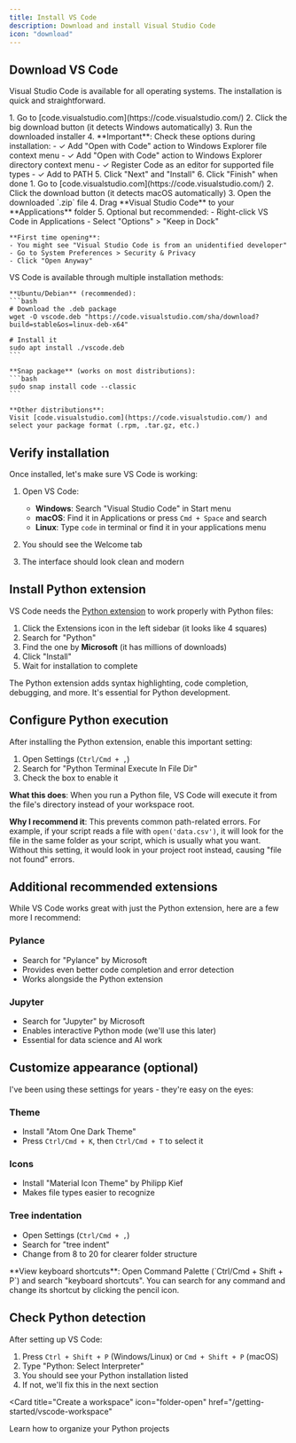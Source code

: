 ```yaml
---
title: Install VS Code
description: Download and install Visual Studio Code
icon: "download"
---
```


## Download VS Code

Visual Studio Code is available for all operating systems. The installation is quick and straightforward.

<Tabs>
  <Tab title="Windows">
    1. Go to [code.visualstudio.com](https://code.visualstudio.com/)
    2. Click the big download button (it detects Windows automatically)
    3. Run the downloaded installer
    4. **Important**: Check these options during installation:
       - ✓ Add "Open with Code" action to Windows Explorer file context menu
       - ✓ Add "Open with Code" action to Windows Explorer directory context menu
       - ✓ Register Code as an editor for supported file types
       - ✓ Add to PATH
    5. Click "Next" and "Install"
    6. Click "Finish" when done
  </Tab>
  
  <Tab title="macOS">
    1. Go to [code.visualstudio.com](https://code.visualstudio.com/)
    2. Click the download button (it detects macOS automatically)
    3. Open the downloaded `.zip` file
    4. Drag **Visual Studio Code** to your **Applications** folder
    5. Optional but recommended:
       - Right-click VS Code in Applications
       - Select "Options" > "Keep in Dock"
    
    **First time opening**:
    - You might see "Visual Studio Code is from an unidentified developer"
    - Go to System Preferences > Security & Privacy
    - Click "Open Anyway"
  </Tab>
  
  <Tab title="Linux">
    VS Code is available through multiple installation methods:
    
    **Ubuntu/Debian** (recommended):
    ```bash
    # Download the .deb package
    wget -O vscode.deb "https://code.visualstudio.com/sha/download?build=stable&os=linux-deb-x64"
    
    # Install it
    sudo apt install ./vscode.deb
    ```
    
    **Snap package** (works on most distributions):
    ```bash
    sudo snap install code --classic
    ```
    
    **Other distributions**:
    Visit [code.visualstudio.com](https://code.visualstudio.com/) and select your package format (.rpm, .tar.gz, etc.)
  </Tab>
</Tabs>

## Verify installation

Once installed, let's make sure VS Code is working:

1. Open VS Code:
   - **Windows**: Search "Visual Studio Code" in Start menu
   - **macOS**: Find it in Applications or press `Cmd + Space` and search
   - **Linux**: Type `code` in terminal or find it in your applications menu

2. You should see the Welcome tab
3. The interface should look clean and modern

## Install Python extension

VS Code needs the [Python extension](https://marketplace.visualstudio.com/items?itemName=ms-python.python) to work properly with Python files:

1. Click the Extensions icon in the left sidebar (it looks like 4 squares)
2. Search for "Python"
3. Find the one by **Microsoft** (it has millions of downloads)
4. Click "Install"
5. Wait for installation to complete

<Note>
  The Python extension adds syntax highlighting, code completion, debugging, and more. It's essential for Python development.
</Note>

## Configure Python execution

After installing the Python extension, enable this important setting:

1. Open Settings (`Ctrl/Cmd + ,`)
2. Search for "Python Terminal Execute In File Dir"
3. Check the box to enable it

**What this does**: When you run a Python file, VS Code will execute it from the file's directory instead of your workspace root.

**Why I recommend it**: This prevents common path-related errors. For example, if your script reads a file with `open('data.csv')`, it will look for the file in the same folder as your script, which is usually what you want. Without this setting, it would look in your project root instead, causing "file not found" errors.

## Additional recommended extensions

While VS Code works great with just the Python extension, here are a few more I recommend:

### Pylance
- Search for "Pylance" by Microsoft
- Provides even better code completion and error detection
- Works alongside the Python extension

### Jupyter
- Search for "Jupyter" by Microsoft  
- Enables interactive Python mode (we'll use this later)
- Essential for data science and AI work

## Customize appearance (optional)

I've been using these settings for years - they're easy on the eyes:

### Theme
- Install "Atom One Dark Theme"
- Press `Ctrl/Cmd + K`, then `Ctrl/Cmd + T` to select it

### Icons
- Install "Material Icon Theme" by Philipp Kief
- Makes file types easier to recognize

### Tree indentation
- Open Settings (`Ctrl/Cmd + ,`)
- Search for "tree indent"
- Change from 8 to 20 for clearer folder structure

<Tip>
  **View keyboard shortcuts**: Open Command Palette (`Ctrl/Cmd + Shift + P`) and search "keyboard shortcuts". You can search for any command and change its shortcut by clicking the pencil icon.
</Tip>

## Check Python detection

After setting up VS Code:

1. Press `Ctrl + Shift + P` (Windows/Linux) or `Cmd + Shift + P` (macOS)
2. Type "Python: Select Interpreter"
3. You should see your Python installation listed
4. If not, we'll fix this in the next section

<Card
  title="Create a workspace"
  icon="folder-open"
  href="/getting-started/vscode-workspace"
>
  Learn how to organize your Python projects
</Card>